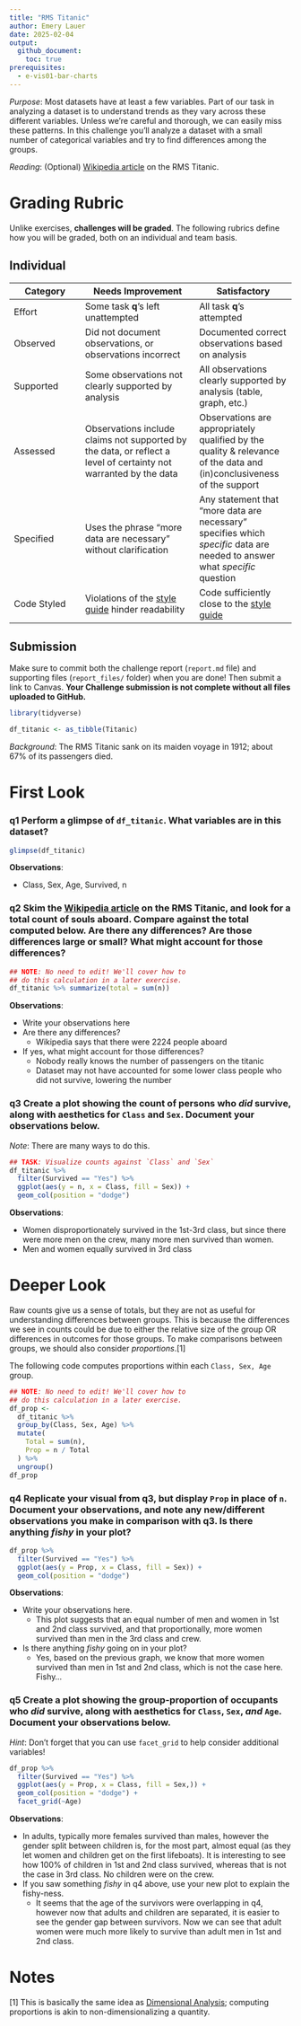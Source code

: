 ```yaml
---
title: "RMS Titanic"
author: Emery Lauer
date: 2025-02-04
output:
  github_document:
    toc: true
prerequisites:
  - e-vis01-bar-charts
---
```


*Purpose*: Most datasets have at least a few variables. Part of our task in analyzing a dataset is to understand trends as they vary across these different variables. Unless we're careful and thorough, we can easily miss these patterns. In this challenge you'll analyze a dataset with a small number of categorical variables and try to find differences among the groups.

*Reading*: (Optional) [Wikipedia article](https://en.wikipedia.org/wiki/RMS_Titanic) on the RMS Titanic.

<!-- include-rubric -->

# Grading Rubric

<!-- -------------------------------------------------- -->

Unlike exercises, **challenges will be graded**. The following rubrics define how you will be graded, both on an individual and team basis.

## Individual

<!-- ------------------------- -->

| Category | Needs Improvement | Satisfactory |
|------------------|-----------------------------|-------------------------|
| Effort | Some task **q**'s left unattempted | All task **q**'s attempted |
| Observed | Did not document observations, or observations incorrect | Documented correct observations based on analysis |
| Supported | Some observations not clearly supported by analysis | All observations clearly supported by analysis (table, graph, etc.) |
| Assessed | Observations include claims not supported by the data, or reflect a level of certainty not warranted by the data | Observations are appropriately qualified by the quality & relevance of the data and (in)conclusiveness of the support |
| Specified | Uses the phrase "more data are necessary" without clarification | Any statement that "more data are necessary" specifies which *specific* data are needed to answer what *specific* question |
| Code Styled | Violations of the [style guide](https://style.tidyverse.org/) hinder readability | Code sufficiently close to the [style guide](https://style.tidyverse.org/) |

## Submission

<!-- ------------------------- -->

Make sure to commit both the challenge report (`report.md` file) and supporting files (`report_files/` folder) when you are done! Then submit a link to Canvas. **Your Challenge submission is not complete without all files uploaded to GitHub.**

```r
library(tidyverse)

df_titanic <- as_tibble(Titanic)
```

*Background*: The RMS Titanic sank on its maiden voyage in 1912; about 67% of its passengers died.

# First Look

<!-- -------------------------------------------------- -->

### **q1** Perform a glimpse of `df_titanic`. What variables are in this dataset?

```r
glimpse(df_titanic)
```

**Observations**:

-   Class, Sex, Age, Survived, n

### **q2** Skim the [Wikipedia article](https://en.wikipedia.org/wiki/RMS_Titanic) on the RMS Titanic, and look for a total count of souls aboard. Compare against the total computed below. Are there any differences? Are those differences large or small? What might account for those differences?

```r
## NOTE: No need to edit! We'll cover how to
## do this calculation in a later exercise.
df_titanic %>% summarize(total = sum(n))
```

**Observations**:

-   Write your observations here
-   Are there any differences?
    -   Wikipedia says that there were 2224 people aboard
-   If yes, what might account for those differences?
    -   Nobody really knows the number of passengers on the titanic
    -   Dataset may not have accounted for some lower class people who did not survive, lowering the number

### **q3** Create a plot showing the count of persons who *did* survive, along with aesthetics for `Class` and `Sex`. Document your observations below.

*Note*: There are many ways to do this.

```r
## TASK: Visualize counts against `Class` and `Sex`
df_titanic %>%
  filter(Survived == "Yes") %>% 
  ggplot(aes(y = n, x = Class, fill = Sex)) + 
  geom_col(position = "dodge") 
```

**Observations**:

-   Women disproportionately survived in the 1st-3rd class, but since there were more men on the crew, many more men survived than women.
-   Men and women equally survived in 3rd class

# Deeper Look

<!-- -------------------------------------------------- -->

Raw counts give us a sense of totals, but they are not as useful for understanding differences between groups. This is because the differences we see in counts could be due to either the relative size of the group OR differences in outcomes for those groups. To make comparisons between groups, we should also consider *proportions*.[1]

The following code computes proportions within each `Class, Sex, Age` group.

```r
## NOTE: No need to edit! We'll cover how to
## do this calculation in a later exercise.
df_prop <-
  df_titanic %>%
  group_by(Class, Sex, Age) %>%
  mutate(
    Total = sum(n),
    Prop = n / Total
  ) %>%
  ungroup()
df_prop
```

### **q4** Replicate your visual from q3, but display `Prop` in place of `n`. Document your observations, and note any new/different observations you make in comparison with q3. Is there anything *fishy* in your plot?

```r
df_prop %>%
  filter(Survived == "Yes") %>% 
  ggplot(aes(y = Prop, x = Class, fill = Sex)) + 
  geom_col(position = "dodge") 
```

**Observations**:

-   Write your observations here.
    -   This plot suggests that an equal number of men and women in 1st and 2nd class survived, and that proportionally, more women survived than men in the 3rd class and crew.
-   Is there anything *fishy* going on in your plot?
    -   Yes, based on the previous graph, we know that more women survived than men in 1st and 2nd class, which is not the case here. Fishy...

### **q5** Create a plot showing the group-proportion of occupants who *did* survive, along with aesthetics for `Class`, `Sex`, *and* `Age`. Document your observations below.

*Hint*: Don't forget that you can use `facet_grid` to help consider additional variables!

```r
df_prop %>%
  filter(Survived == "Yes") %>% 
  ggplot(aes(y = Prop, x = Class, fill = Sex,)) + 
  geom_col(position = "dodge") +
  facet_grid(~Age)
```

**Observations**:

-   In adults, typically more females survived than males, however the gender split between children is, for the most part, almost equal (as they let women and children get on the first lifeboats). It is interesting to see how 100% of children in 1st and 2nd class survived, whereas that is not the case in 3rd class. No children were on the crew.
-   If you saw something *fishy* in q4 above, use your new plot to explain the fishy-ness.
    -   It seems that the age of the survivors were overlapping in q4, however now that adults and children are separated, it is easier to see the gender gap between survivors. Now we can see that adult women were much more likely to survive than adult men in 1st and 2nd class.

# Notes

<!-- -------------------------------------------------- -->

[1] This is basically the same idea as [Dimensional Analysis](https://en.wikipedia.org/wiki/Dimensional_analysis); computing proportions is akin to non-dimensionalizing a quantity.

